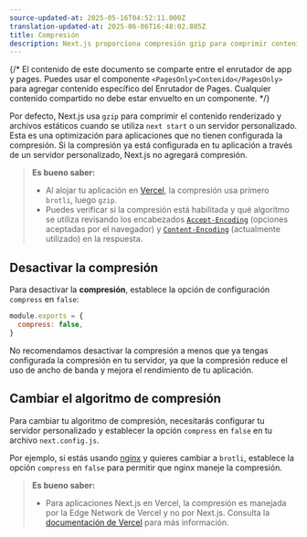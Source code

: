 ```yaml
---
source-updated-at: 2025-05-16T04:52:11.000Z
translation-updated-at: 2025-06-06T16:48:02.885Z
title: Compresión
description: Next.js proporciona compresión gzip para comprimir contenido renderizado y archivos estáticos, solo funciona con el objetivo de servidor. Aprende más aquí.
---
```


{/* El contenido de este documento se comparte entre el enrutador de app y pages. Puedes usar el componente `<PagesOnly>Contenido</PagesOnly>` para agregar contenido específico del Enrutador de Pages. Cualquier contenido compartido no debe estar envuelto en un componente. */}

Por defecto, Next.js usa `gzip` para comprimir el contenido renderizado y archivos estáticos cuando se utiliza `next start` o un servidor personalizado. Esta es una optimización para aplicaciones que no tienen configurada la compresión. Si la compresión ya está configurada en tu aplicación a través de un servidor personalizado, Next.js no agregará compresión.

> **Es bueno saber:**
>
> - Al alojar tu aplicación en [Vercel](https://vercel.com/docs/edge-network/compression), la compresión usa primero `brotli`, luego `gzip`.
> - Puedes verificar si la compresión está habilitada y qué algoritmo se utiliza revisando los encabezados [`Accept-Encoding`](https://developer.mozilla.org/en-US/docs/Web/HTTP/Headers/Accept-Encoding) (opciones aceptadas por el navegador) y [`Content-Encoding`](https://developer.mozilla.org/en-US/docs/Web/HTTP/Headers/Content-Encoding) (actualmente utilizado) en la respuesta.

## Desactivar la compresión

Para desactivar la **compresión**, establece la opción de configuración `compress` en `false`:

```js filename="next.config.js"
module.exports = {
  compress: false,
}
```

No recomendamos desactivar la compresión a menos que ya tengas configurada la compresión en tu servidor, ya que la compresión reduce el uso de ancho de banda y mejora el rendimiento de tu aplicación.

## Cambiar el algoritmo de compresión

Para cambiar tu algoritmo de compresión, necesitarás configurar tu servidor personalizado y establecer la opción `compress` en `false` en tu archivo `next.config.js`.

Por ejemplo, si estás usando [nginx](https://www.nginx.com/) y quieres cambiar a `brotli`, establece la opción `compress` en `false` para permitir que nginx maneje la compresión.

> **Es bueno saber:**
>
> - Para aplicaciones Next.js en Vercel, la compresión es manejada por la Edge Network de Vercel y no por Next.js. Consulta la [documentación de Vercel](https://vercel.com/docs/edge-network/compression) para más información.